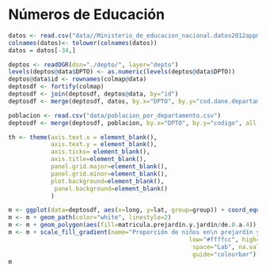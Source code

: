 Números de Educación
========================================================

```r
datos <- read.csv("data//Ministerio_de_educacion_nacional.datos2012appmovilepbmdepto - Depto.csv")
colnames(datos)<- tolower(colnames(datos))
datos = datos[-34,]
```

```r
deptos <- readOGR(dsn="./depto/", layer="depto")
levels(deptos@data$DPTO) <- as.numeric(levels(deptos@data$DPTO))
deptos@data$id <- rownames(colmap@data)
deptosdf <- fortify(colmap)
deptosdf <- join(deptosdf, deptos@data, by="id")
deptosdf <- merge(deptosdf, datos, by.x="DPTO", by.y="cod.dane.departamento", all.x=T, all.y=F)
```

```r
poblacion <- read.csv("data/poblacion_por_departamento.csv")
deptosdf <- merge(deptosdf, poblacion, by.x="DPTO", by.y="codigo", all.x=T, all.y=F)
```


```r
th <- theme(axis.text.x = element_blank(), 
            axis.text.y = element_blank(), 
            axis.ticks= element_blank(),
            axis.title=element_blank(),
            panel.grid.major=element_blank(), 
            panel.grid.minor=element_blank(), 
            plot.background=element_blank(), 
             panel.background=element_blank()
            )

m <- ggplot(data=deptosdf, aes(x=long, y=lat, group=group)) + coord_equal() + th
m <- m + geom_path(color="white", linestyle=2)
m <- m + geom_polygon(aes(fill=matricula.prejardín.y.jardín/de.0.a.4))
m <- m + scale_fill_gradient(name="Proporción de niños en\n prejardín y jardín\n sobre total de\n niños de 0 a 4 años\n en departamento",
                                                   low="#ffffcc", high="#ff4444", 
                                                    space="Lab", na.value="grey50",
                                                    guide="colourbar")
m
```

